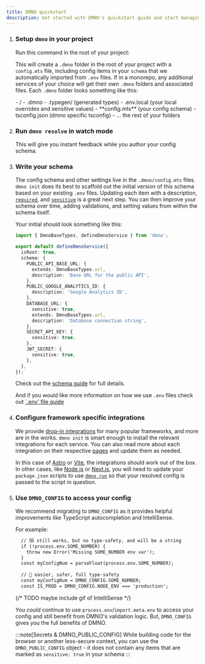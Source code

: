 ```yaml
---
title: DMNO quickstart
description: Get started with DMNO's quickstart guide and start managing your configuration more effectively.
---
```




<Steps>

1. ### **Setup `dmno` in your project**

    Run this command in the root of your project:
    <TabbedCode dynamicExec="dmno init" />

    This will create a `.dmno` folder in the root of your project with a `config.mts` file, including config items in your `schema` that we automatically imported from `.env` files. If in a monorepo, any additional services of your choice will get their own `.dmno` folders and associated files. Each `.dmno` folder looks something like this: 

    <FileTree>
    - / 
      - .dmno
        - .typegen/ (generated types)
        - .env.local (your local overrides and sensitive values)
        - **config.mts** (your config schema)
        - tsconfig.json (dmno specific tsconfig)
      - ... the rest of your folders
    </FileTree>

2. ### **Run `dmno resolve` in watch mode**

    This will give you instant feedback while you author your config schema.
    <TabbedCode command="dmno resolve -w" />

3. ### **Write your schema**

    The config schema and other settings live in the `.dmno/config.mts` files. `dmno init` does its best to scaffold out the initial version of this schema based on your existing `.env` files. Updating each item with a description, [`required`](/docs/guides/schema/#validations--required-config), and [`sensitive`](/docs/guides/schema/#secrets--security) is a great next step. You can then improve your schema over time, adding validations, and setting values from within the schema itself.

    Your initial should look something like this:

    ```typescript title=".dmno/config.mts"
    import { DmnoBaseTypes, defineDmnoService } from 'dmno';

    export default defineDmnoService({
      isRoot: true,
      schema: {
        PUBLIC_API_BASE_URL: {
          extends: DmnoBaseTypes.url,
          description: 'Base URL for the public API',
        },
        PUBLIC_GOOGLE_ANALYTICS_ID: {
          description: 'Google Analytics ID',
        },
        DATABASE_URL: {
          sensitive: true,
          extends: DmnoBaseTypes.url,
          description: 'Database connection string',
        },
        SECRET_API_KEY: {
          sensitive: true,
        },
        JWT_SECRET: {
          sensitive: true,
        },
      },
    });
    ```

    Check out the [schema guide](/docs/guides/schema/) for full details.

    And if you would like more information on how we use `.env` files check out [`.env' file guide](/docs/guides/env-files/)

4. ### **Configure framework specific integrations**

    We provide [drop-in integrations](/docs/integrations/overview/) for many popular frameworks, and more are in the works. `dmno init` is smart enough to install the relevant integrations for each service. You can also read more about each integration on their respective [pages](/docs/integrations/overview/) and update them as needed.

    In this case of [Astro](/docs/integrations/astro/) or [Vite](/docs/integrations/vite/), the integrations should work out of the box. In other cases, like [Node.js](/docs/integrations/node/#watch-mode-and-dev-commands) or [Next.js](/docs/integrations/nextjs/#adjusting-packagejson-scripts), you will need to update your `package.json` scripts to use [`dmno run`](/docs/reference/cli/run/) so that your resolved config is passed to the script in question. 

5. ### **Use `DMNO_CONFIG` to access your config** 

    We recommend migrating to `DMNO_CONFIG` as it provides helpful improvements like TypeScript autocompletion and IntelliSense.
      
    For example:
    ```diff lang="ts" ins="DMNO_CONFIG."
      // 😿 still works, but no type-safety, and will be a string
      if (!process.env.SOME_NUMBER) {
        throw new Error('Missing SOME_NUMBER env var');
      }
      const myConfigNum = parseFloat(process.env.SOME_NUMBER);
      
      // 🎉 easier, safer, full type-safety
      const myConfigNum = DMNO_CONFIG.SOME_NUMBER;
      const IS_PROD = DMNO_CONFIG.NODE_ENV === 'production';
    ```
    {/* TODO maybe include gif of IntelliSense */}

    You _could_ continue to use `process.env`/`import.meta.env` to access your config and still benefit from DMNO's validation logic. But, `DMNO_CONFIG` gives you the full benefits of DMNO.

    :::note[Secrets & DMNO_PUBLIC_CONFIG]
    While building code for the browser or another less-secure context, you can use the `DMNO_PUBLIC_CONFIG` object - it does not contain any items that are marked as `sensitive: true` in your schema
    :::

</Steps>



